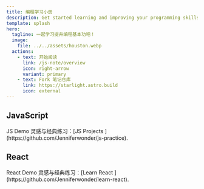 ```yaml
---
title: 编程学习小册
description: Get started learning and improving your programming skills.
template: splash
hero:
  tagline: 一起学习提升编程基本功吧！
  image:
    file: ../../assets/houston.webp
  actions:
    - text: 开始阅读
      link: /js-note/overview
      icon: right-arrow
      variant: primary
    - text: Fork 笔记仓库
      link: https://starlight.astro.build
      icon: external
---
```



## JavaScript

<CardGrid>
	<LinkCard
		title="复习 JS 基础知识"
		description="学习、复习 JS 卡片笔记，强化基础，温故知新"
		href="/js-note/js/basics/data-types"
	/>
	<Card title="手写 JS Demos" icon="pencil">
		JS Demo 灵感与经典练习：[JS Projects
		](https://github.com/Jenniferwonder/js-practice).
	</Card>
</CardGrid>

## React

<CardGrid>
	<LinkCard
		title="复习 React 基础知识"
		description="学习、复习 React 卡片笔记，强化基础，温故知新"
		href="/js-note/react/react-basics/readme"
	/>
	<Card title="手写 React Demos" icon="open-book">
		React Demo 灵感与经典练习：[Learn React
		](https://github.com/Jenniferwonder/learn-react).
	</Card>
</CardGrid>
